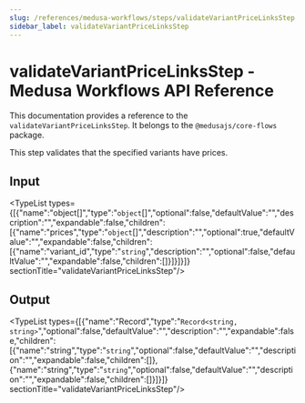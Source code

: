 ```yaml
---
slug: /references/medusa-workflows/steps/validateVariantPriceLinksStep
sidebar_label: validateVariantPriceLinksStep
---
```



# validateVariantPriceLinksStep - Medusa Workflows API Reference

This documentation provides a reference to the `validateVariantPriceLinksStep`. It belongs to the `@medusajs/core-flows` package.

This step validates that the specified variants have prices.

## Input

<TypeList types={[{"name":"object[]","type":"`object`[]","optional":false,"defaultValue":"","description":"","expandable":false,"children":[{"name":"prices","type":"`object`[]","description":"","optional":true,"defaultValue":"","expandable":false,"children":[{"name":"variant_id","type":"`string`","description":"","optional":false,"defaultValue":"","expandable":false,"children":[]}]}]}]}  sectionTitle="validateVariantPriceLinksStep"/>

## Output

<TypeList types={[{"name":"Record","type":"`Record<string, string>`","optional":false,"defaultValue":"","description":"","expandable":false,"children":[{"name":"string","type":"`string`","optional":false,"defaultValue":"","description":"","expandable":false,"children":[]},{"name":"string","type":"`string`","optional":false,"defaultValue":"","description":"","expandable":false,"children":[]}]}]}  sectionTitle="validateVariantPriceLinksStep"/>
